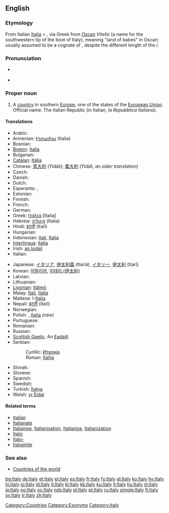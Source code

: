 {{wikipedia}}
==English==

===Etymology===
From Italian [[Italia#Italian|Italia]] < {{etyl|la}} {{term|Italia|Ītalia|lang=la}}, via Greek from [[Oscan]] ''Víteliú'' (a name for the southwestern tip of the boot of Italy), meaning "land of babes" in Oscan; usually assumed to be a cognate of {{term|vitulus|batch||lang=la}}, despite the different length of the ''i''.

===Pronunciation===
* {{a|UK|US}} {{IPA|/ˈɪ.tə.li/}}
* {{audio|en-us-Italy.ogg|Audio (US)}}

===Proper noun===
{{en-proper noun}}

# A [[country]] in southern [[Europe]], one of the states of the [[European Union]]. Official name: The Italian Republic (in Italian, ''la Repubblica Italiana'').

====Translations====
{{trans-top|European country}}
* Arabic: {{Arab|[[ايطاليا]]}} {{IPAchar|(’iṭálya)}} {{f}}
* Armenian: [[Իտալիա]] (Italia)
* Bosnian: {{t-|bs|Italija|f}}
* [[Breton]]: [[Italia]]
* Bulgarian: {{t+|bg|Италия|f|tr=Itálija|sc=Cyrl}}
* [[Catalan]]: [[Itàlia]] {{f}}
* Chinese: [[意大利]] (Yìdàlì); [[義大利]] (Yìdàlì, ''an older translation'')
* Czech: {{t+|cs|Itálie|f}}
* Danish: {{t-|da|Italien}}
* Dutch: {{t+|nl|Italië}}
* Esperanto: {{t+|eo|Italio|xs=Esperanto}}, {{t+|eo|Italujo|xs=Esperanto}}
* Estonian: {{t+|et|Itaalia}}
* Finnish: {{t+|fi|Italia}}
* French: {{t+|fr|Italie|f}}
* German: {{t+|de|Italien|n}}
* Greek: [[Ιταλία]] [Italía] {{f}}
* Hebrew: [[איטליה]] (Italia)
* Hindi: [[इटली]] (Italī)
* Hungarian: {{t+|hu|Olaszország}}
* Indonesian: [[Itali]], [[Italia]]
* [[Interlingua]]: [[Italia]]
* Irish: [[an Iodáil]] {{f}}
* Italian: {{t+|it|Italia|f}}
{{trans-mid}}
* Japanese: [[イタリア]], [[伊太利亜]] (Itariá), [[イタリー]], [[伊太利]] (Itarī)
* Korean: [[이탈리아]], [[이태리|이태리 (伊太利)]]
* Latvian: {{t-|lv|Itālija|f|xs=Latvian}}
* Lithuanian: {{t+|lt|Italija|xs=Lithuanian}}
* [[Livonian]]: [[Itāļmō]]
* Malay: [[Itali]], [[Italia]]
* Maltese: l-[[Italja]]
* Nepali: [[इटली]] (Italī)
* Norwegian: {{t+|no|Italia}}
* Polish: {{t+|pl|Włochy|p}}, [[Italia]] ''(rare)''
* Portuguese: {{t+|pt|Itália|f}}
* Romanian: {{t+|ro|Italia|f}}
* Russian: {{t+|ru|Италия|f|tr=Itálija|sc=Cyrl}}
* [[Scottish Gaelic]]: An [[Eadailt]] {{f}}
* Serbian:
*: Cyrillic: [[Италија]] {{f}}
*: Roman: [[Italija#Serbian|Italija]] {{f}}
* Slovak: {{t-|sk|Taliansko}}
* Slovene: {{t+|sl|Italija|f}}
* Spanish: {{t+|es|Italia|f}}
* Swedish: {{t+|sv|Italien}}
* Turkish: [[İtalya]]
* Welsh: [[yr Eidal]] {{f}}
{{trans-bottom}}

====Related terms====
* [[Italian]]
* [[Italianate]]
* [[Italianise]], [[Italianisation]], [[Italianize]], [[Italianization]]
* [[Italic]]
* [[Italo-]]
* [[Italophile]]

===See also===
* [[Appendix:Countries of the world|Countries of the world]]

[[Category:Countries]]
[[Category:Exonyms]]
[[Category:Italy]]

[[bg:Italy]]
[[de:Italy]]
[[et:Italy]]
[[el:Italy]]
[[es:Italy]]
[[fr:Italy]]
[[fy:Italy]]
[[gl:Italy]]
[[ko:Italy]]
[[hy:Italy]]
[[hi:Italy]]
[[io:Italy]]
[[id:Italy]]
[[it:Italy]]
[[kl:Italy]]
[[kk:Italy]]
[[ku:Italy]]
[[lt:Italy]]
[[hu:Italy]]
[[nl:Italy]]
[[ja:Italy]]
[[no:Italy]]
[[oc:Italy]]
[[nds:Italy]]
[[pl:Italy]]
[[pt:Italy]]
[[ru:Italy]]
[[simple:Italy]]
[[fi:Italy]]
[[sv:Italy]]
[[tr:Italy]]
[[zh:Italy]]